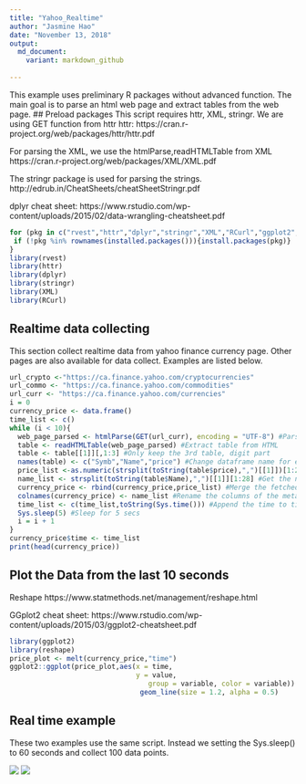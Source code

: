 ```yaml
---
title: "Yahoo_Realtime"
author: "Jasmine Hao"
date: "November 13, 2018"
output:
  md_document:
    variant: markdown_github
    
---
```

This example uses preliminary R packages without advanced function. The main goal is to parse an html web page and extract tables from the web page.
## Preload packages
This script requires httr, XML, stringr.
We are using GET function from httr
httr: https://cran.r-project.org/web/packages/httr/httr.pdf

For parsing the XML, we use the htmlParse,readHTMLTable from XML
https://cran.r-project.org/web/packages/XML/XML.pdf

The stringr package is used for parsing the strings.
http://edrub.in/CheatSheets/cheatSheetStringr.pdf

dplyr cheat sheet:
https://www.rstudio.com/wp-content/uploads/2015/02/data-wrangling-cheatsheet.pdf

```r
for (pkg in c("rvest","httr","dplyr","stringr","XML","RCurl","ggplot2","reshape")){
 if (!pkg %in% rownames(installed.packages())){install.packages(pkg)}
}
library(rvest)
library(httr)
library(dplyr)
library(stringr)
library(XML)
library(RCurl)
```

## Realtime data collecting
This section collect realtime data from yahoo finance currency page. Other pages are also available for data collect. Examples are listed below.
```r
url_crypto <-"https://ca.finance.yahoo.com/cryptocurrencies"
url_commo <- "https://ca.finance.yahoo.com/commodities"
url_curr <- "https://ca.finance.yahoo.com/currencies"
i = 0 
currency_price <- data.frame()
time_list <- c()
while (i < 10){
  web_page_parsed <- htmlParse(GET(url_curr), encoding = "UTF-8") #Parse the HTML
  table <- readHTMLTable(web_page_parsed) #Extract table from HTML
  table <- table[[1]][,1:3] #Only keep the 3rd table, digit part
  names(table) <- c("Symb","Name","price") #Change dataframe name for easy merge
  price_list <-as.numeric(strsplit(toString(table$price),",")[[1]])[1:28] #Process the data type, for all 28 FX price
  name_list <- strsplit(toString(table$Name),",")[[1]][1:28] #Get the name of the FX
  currency_price <- rbind(currency_price,price_list) #Merge the fetched data into the metadata
  colnames(currency_price) <- name_list #Rename the columns of the metadata
  time_list <- c(time_list,toString(Sys.time())) #Append the time to time_list
  Sys.sleep(5) #Sleep for 5 secs
  i = i + 1
}
currency_price$time <- time_list
print(head(currency_price))
```

## Plot the  Data from the last 10 seconds
Reshape
https://www.statmethods.net/management/reshape.html

GGplot2 cheat sheet:
https://www.rstudio.com/wp-content/uploads/2015/03/ggplot2-cheatsheet.pdf

```r
library(ggplot2)
library(reshape)
price_plot <- melt(currency_price,"time")
ggplot2::ggplot(price_plot,aes(x = time, 
                               y = value, 
                                  group = variable, color = variable)) + 
                                geom_line(size = 1.2, alpha = 0.5)   
```

## Real time example
These two examples use the same script. Instead we setting the Sys.sleep() to 60 seconds and collect 100 data points. 

![](Yahoo_realtime_files/figure-markdown_github/GBP_USD.png)
![](Yahoo_realtime_files/figure-markdown_github/GBP_JPY.png)
